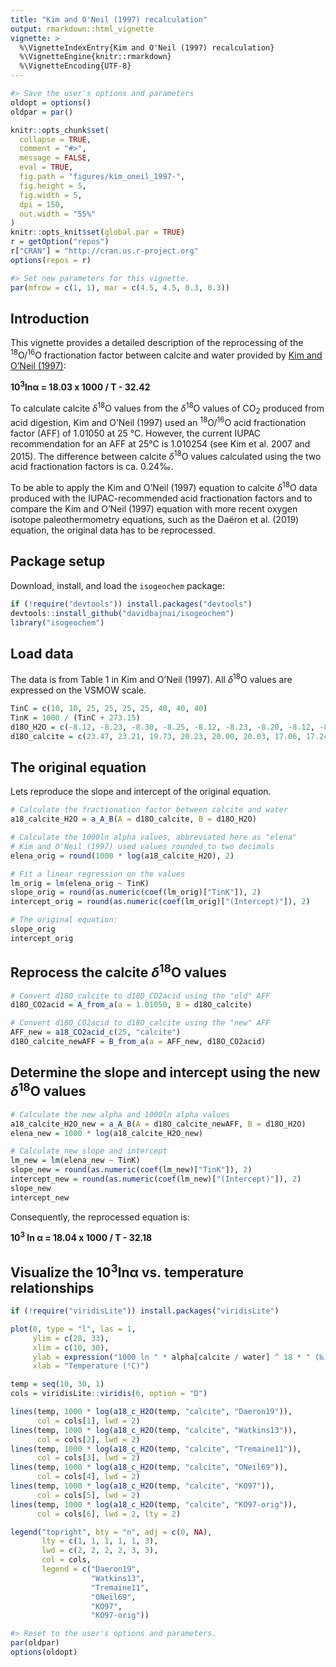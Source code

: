```yaml
---
title: "Kim and O'Neil (1997) recalculation"
output: rmarkdown::html_vignette
vignette: >
  %\VignetteIndexEntry{Kim and O'Neil (1997) recalculation}
  %\VignetteEngine{knitr::rmarkdown}
  %\VignetteEncoding{UTF-8}
---
```


```r
#> Save the user's options and parameters
oldopt = options()
oldpar = par()
```

```r
knitr::opts_chunk$set(
  collapse = TRUE,
  comment = "#>",
  message = FALSE,
  eval = TRUE,
  fig.path = "figures/kim_oneil_1997-",
  fig.height = 5,
  fig.width = 5,
  dpi = 150,
  out.width = "55%"
)
knitr::opts_knit$set(global.par = TRUE)
r = getOption("repos")
r["CRAN"] = "http://cran.us.r-project.org"
options(repos = r)
```

```r
#> Set new parameters for this vignette.
par(mfrow = c(1, 1), mar = c(4.5, 4.5, 0.3, 0.3))
```

## Introduction

This vignette provides a detailed description of the reprocessing of the <sup>18</sup>O/<sup>16</sup>O fractionation factor between calcite and water provided by [Kim and O'Neil (1997)](https://doi.org/10.1016/S0016-7037(97)00169-5):

**10<sup>3</sup>ln&alpha; = 18.03 x 1000 / T - 32.42**

To calculate calcite *δ*<sup>18</sup>O values from the *δ*<sup>18</sup>O values of CO<sub>2</sub> produced from acid digestion, Kim and O'Neil (1997) used an <sup>18</sup>O/<sup>16</sup>O acid fractionation factor (AFF) of 1.01050 at 25 °C. However, the current IUPAC recommendation for an AFF at 25°C is 1.010254 (see Kim et al. 2007 and 2015). The difference between calcite *δ*<sup>18</sup>O values calculated using the two acid fractionation factors is ca. 0.24‰.

To be able to apply the Kim and O'Neil (1997) equation to calcite *δ*<sup>18</sup>O data produced with the IUPAC-recommended acid fractionation factors and to compare the Kim and O'Neil (1997) equation with more recent oxygen isotope paleothermometry equations, such as the Daëron et al. (2019) equation, the original data has to be reprocessed.

## Package setup

Download, install, and load the `isogeochem` package:

```r
if (!require("devtools")) install.packages("devtools")
devtools::install_github("davidbajnai/isogeochem")
library("isogeochem")
```

## Load data

The data is from Table 1 in Kim and O'Neil (1997). All *δ*<sup>18</sup>O values are expressed on the VSMOW scale.

```r
TinC = c(10, 10, 25, 25, 25, 25, 40, 40, 40)
TinK = 1000 / (TinC + 273.15)
d18O_H2O = c(-8.12, -8.23, -8.30, -8.25, -8.12, -8.23, -8.20, -8.12, -8.23)
d18O_calcite = c(23.47, 23.21, 19.73, 20.23, 20.00, 20.03, 17.06, 17.24, 17.01)
```

## The original equation

Lets reproduce the slope and intercept of the original equation.

```r
# Calculate the fractionation factor between calcite and water
a18_calcite_H2O = a_A_B(A = d18O_calcite, B = d18O_H2O)

# Calculate the 1000ln alpha values, abbreviated here as "elena"
# Kim and O'Neil (1997) used values rounded to two decimals
elena_orig = round(1000 * log(a18_calcite_H2O), 2)

# Fit a linear regression on the values 
lm_orig = lm(elena_orig ~ TinK)
slope_orig = round(as.numeric(coef(lm_orig)["TinK"]), 2)
intercept_orig = round(as.numeric(coef(lm_orig)["(Intercept)"]), 2)

# The original equation:
slope_orig
intercept_orig
```

## Reprocess the calcite *δ*<sup>18</sup>O values

```r
# Convert d18O_calcite to d18O_CO2acid using the "old" AFF
d18O_CO2acid = A_from_a(a = 1.01050, B = d18O_calcite)

# Convert d18O_CO2acid to d18O_calcite using the "new" AFF
AFF_new = a18_CO2acid_c(25, "calcite")
d18O_calcite_newAFF = B_from_a(a = AFF_new, d18O_CO2acid)
```

## Determine the slope and intercept using the new *δ*<sup>18</sup>O values

```r
# Calculate the new alpha and 1000ln alpha values
a18_calcite_H2O_new = a_A_B(A = d18O_calcite_newAFF, B = d18O_H2O)
elena_new = 1000 * log(a18_calcite_H2O_new)

# Calculate new slope and intercept
lm_new = lm(elena_new ~ TinK)
slope_new = round(as.numeric(coef(lm_new)["TinK"]), 2)
intercept_new = round(as.numeric(coef(lm_new)["(Intercept)"]), 2)
slope_new
intercept_new
```

Consequently, the reprocessed equation is:

**10<sup>3</sup> ln &alpha; = 18.04 x 1000 / T - 32.18**

## Visualize the 10<sup>3</sup>ln&alpha; vs. temperature relationships

```r
if (!require("viridisLite")) install.packages("viridisLite")

plot(0, type = "l", las = 1,
     ylim = c(28, 33),
     xlim = c(10, 30),
     ylab = expression("1000 ln " * alpha[calcite / water] ^ 18 * " (‰)"),
     xlab = "Temperature (°C)")

temp = seq(10, 30, 1)
cols = viridisLite::viridis(6, option = "D")

lines(temp, 1000 * log(a18_c_H2O(temp, "calcite", "Daeron19")),
      col = cols[1], lwd = 2)
lines(temp, 1000 * log(a18_c_H2O(temp, "calcite", "Watkins13")),
      col = cols[2], lwd = 2)
lines(temp, 1000 * log(a18_c_H2O(temp, "calcite", "Tremaine11")),
      col = cols[3], lwd = 2)
lines(temp, 1000 * log(a18_c_H2O(temp, "calcite", "ONeil69")),
      col = cols[4], lwd = 2)
lines(temp, 1000 * log(a18_c_H2O(temp, "calcite", "KO97")),
      col = cols[5], lwd = 2)
lines(temp, 1000 * log(a18_c_H2O(temp, "calcite", "KO97-orig")),
      col = cols[6], lwd = 2, lty = 2)

legend("topright", bty = "n", adj = c(0, NA), 
       lty = c(1, 1, 1, 1, 1, 3),
       lwd = c(2, 2, 2, 2, 3, 3),  
       col = cols,
       legend = c("Daeron19",
                  "Watkins13",
                  "Tremaine11",
                  "ONeil69",
                  "KO97",
                  "KO97-orig"))
```

```r
#> Reset to the user's options and parameters.
par(oldpar)
options(oldopt)
```
